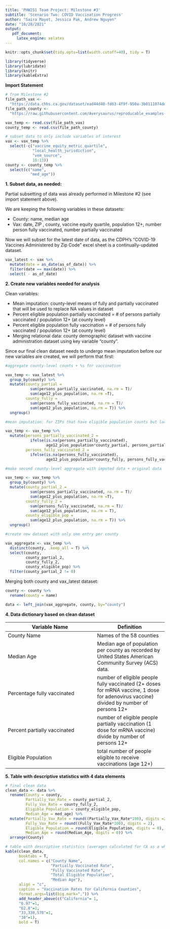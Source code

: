 ```yaml
---
title: 'PHW251 Team Project: Milestone #3'
subtitle: 'Scenario Two: COVID Vaccination Progress'
author: "Saira Mayet, Jessica Pak, Andrew Nguyen"
date: "10/28/2021"
output:
   pdf_document:
     latex_engine: xelatex
---
```


```r
knitr::opts_chunk$set(tidy.opts=list(width.cutoff=40), tidy = T)

library(tidyverse)
library(lubridate)
library(knitr)
library(kableExtra)
```

**Import Statement**

```r

# from Milestone #2
file_path_vax <- 
  "https://data.chhs.ca.gov/dataset/ead44d40-fd63-4f9f-950a-3b0111074de8/resource/ec32eece-7474-4488-87f0-6e91cb577458/download/covid19vaccinesbyzipcode_test.csv"
file_path_county <- 
  "https://raw.githubusercontent.com/Averysaurus/reproducable_examples-/main/ca_county_demographics.csv"

vax_temp <- read.csv(file_path_vax)
county_temp <- read.csv(file_path_county)

# subset data to only include variables of interest
vax <- vax_temp %>% 
  select(-c("vaccine_equity_metric_quartile", 
            "local_health_jurisdiction", 
            "vem_source", 
            10:13))
county <- county_temp %>% 
  select(c("name", 
           "med_age"))
```
\newpage
**1. Subset data, as needed:**

Partial subsetting of data was already performed in Milestone #2 (see import statement above).

We are keeping the following variables in these datasets:

- County: name, median age
- Vax: date, ZIP , county, vaccine equity quartile, population 12+, number person fully vaccinated, number partially vaccinated

Now we will subset for the latest date of data, as the CDPH's "COVID-19 Vaccines Administered by Zip Code" excel sheet is a continually-updated dataset.
```r
vax_latest <- vax %>%
  mutate(date = as_date(as_of_date)) %>%
  filter(date == max(date)) %>%
  select( - as_of_date)
```


\newpage    
**2. Create new variables needed for analysis**

Clean variables:

- Mean imputation: county-level means of fully and partially vaccinated that will be used to replace NA values in dataset
- Percent eligible population partially vaccinated = # of persons partially vaccinated / population 12+ (at county level)
- Percent eligible population fully vaccination = # of persons fully vaccinated / population 12+ (at county level)
- Merging relational data: county demographic dataset with vaccine administration dataset using key variable "county". 


Since our final clean dataset needs to undergo mean imputation before our new variables are created, we will perform that first:

```r

#aggregate county-level counts + %s for vaccination

vax_temp <- vax_latest %>%
  group_by(county) %>%
  mutate(county_partial = 
           sum(persons_partially_vaccinated, na.rm = T)/
           sum(age12_plus_population, na.rm =T),
         county_fully = 
           sum(persons_fully_vaccinated, na.rm = T)/
           sum(age12_plus_population, na.rm = T)) %>%
  ungroup()

#mean imputation: for ZIPs that have eligible population counts but lack vaccination numbers

vax_temp <- vax_temp %>%
  mutate(persons_partially_vaccinated_2 = 
           ifelse(is.na(persons_partially_vaccinated), 
                  age12_plus_population*county_partial, persons_partially_vaccinated),
         persons_fully_vaccinated_2 = 
           ifelse(is.na(persons_fully_vaccinated),
                  age12_plus_population*county_fully, persons_fully_vaccinated))

#make second county-level aggregate with imputed data + original data

vax_temp <- vax_temp %>%
  group_by(county) %>%
  mutate(county_partial_2 = 
           sum(persons_partially_vaccinated, na.rm = T)/
           sum(age12_plus_population, na.rm =T),
         county_fully_2 = 
           sum(persons_fully_vaccinated, na.rm = T)/
           sum(age12_plus_population, na.rm = T),
         county_eligible_pop = 
           sum(age12_plus_population, na.rm = T)) %>%
  ungroup()

#create new dataset with only one entry per county

vax_aggregate <- vax_temp %>%
  distinct(county, .keep_all = T) %>%
  select(county, 
         county_partial_2, 
         county_fully_2, 
         county_eligible_pop) %>%
  filter(county_partial_2 != 0)
```

Merging both county and vax_latest dataset:
```r
county <- county %>%
  rename(county = name)

data <- left_join(vax_aggregate, county, by="county") 
```

\newpage 
**4. Data dictionary based on clean dataset** 


**Variable Name** | **Definition** 
--------------|-----------
County Name   | Names of the 58 counties
Median Age    | Median age of population per county as recorded by United States American Community Survey (ACS) data.
Percentage fully vaccinated | number of eligible people fully vaccinated (2+ doses for mRNA vaccine, 1 dose for adenovirus vaccine) divided by number of persons 12+ 
Percent partially vaccinated | number of eligible people partially vaccination (1 dose for mRNA vaccine) divide by number of persons 12+ 
Eligible Population | total number of people eligible to receive vaccinations (age 12+)

\newpage

**5. Table with descriptive statistics with 4 data elements**

```r
# final clean data
clean_data <- data %>% 
  rename(County = county,
         Partially_Vax_Rate = county_partial_2,
         Fully_Vax_Rate = county_fully_2,
         Eligible_Population = county_eligible_pop,
         Median_Age = med_age) %>% 
  mutate(Partially_Vax_Rate = round((Partially_Vax_Rate*100), digits =2),
         Fully_Vax_Rate = round((Fully_Vax_Rate*100), digits = 2),
         Eligible_Population = round(Eligible_Population, digits = 0),
         Median_Age = round(Median_Age, digits = 0)) %>% 
  arrange(County)

# table with descriptive statistics (averages calculated for CA as a whole) and 4 data elements
kable(clean_data, 
      booktabs = T, 
      col.names = c("County Name", 
                    "Partially Vaccinated Rate", 
                    "Fully Vaccinated Rate", 
                    "Total Eligible Population", 
                    "Median Age"), 
      align = "c", 
      caption = "Vaccination Rates for California Counties",
      format.args=list(big.mark=",")) %>% 
      add_header_above(c("California"= 1,
      "6.97"=1,
      "62.8"=1,
      "33,330,578"=1,
      "38"=1),
      bold = T) 
```

